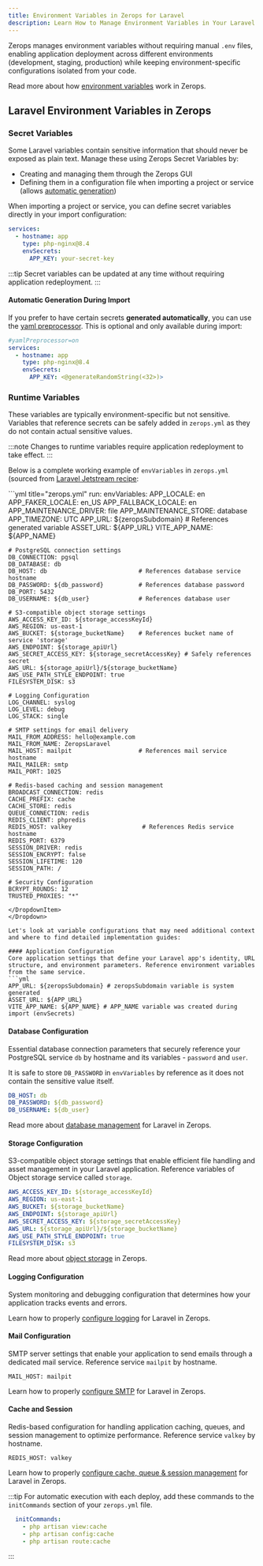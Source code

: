 ```yaml
---
title: Environment Variables in Zerops for Laravel
description: Learn How to Manage Environment Variables in Your Laravel Application on Zerops
---
```



Zerops manages environment variables without requiring manual `.env` files, enabling application deployment across different environments (development, staging, production) while keeping environment-specific configurations isolated from your code.

Read more about how [environment variables](/features/env-variables) work in Zerops.

## Laravel Environment Variables in Zerops

### Secret Variables
Some Laravel variables contain sensitive information that should never be exposed as plain text. Manage these using Zerops Secret Variables by:
* Creating and managing them through the Zerops GUI
* Defining them in a configuration file when importing a project or service (allows [automatic generation](#automatic-generation-during-import))

When importing a project or service, you can define secret variables directly in your import configuration:
```yml
services:
  - hostname: app
    type: php-nginx@8.4
    envSecrets:
      APP_KEY: your-secret-key
```

:::tip
Secret variables can be updated at any time without requiring application redeployment.
:::

#### Automatic Generation During Import
If you prefer to have certain secrets **generated automatically**, you can use the [yaml preprocessor](/references/importyml/pre-processor). This is optional and only available during import:
```yml
#yamlPreprocessor=on
services:
  - hostname: app
    type: php-nginx@8.4
    envSecrets:
      APP_KEY: <@generateRandomString(<32>)>
```

### Runtime Variables
These variables are typically environment-specific but not sensitive. Variables that reference secrets can be safely added in `zerops.yml` as they do not contain actual sensitive values.

:::note
Changes to runtime variables require application redeployment to take effect.
:::

Below is a complete working example of `envVariables` in `zerops.yml` (sourced from [Laravel Jetstream recipe](https://github.com/zeropsio/recipe-laravel-jetstream/blob/main/zerops.yml):

<Dropdown>
<DropdownItem title="Runtime Variables example">
```yml title="zerops.yml"
run:
  envVariables:
    APP_LOCALE: en
    APP_FAKER_LOCALE: en_US
    APP_FALLBACK_LOCALE: en
    APP_MAINTENANCE_DRIVER: file
    APP_MAINTENANCE_STORE: database
    APP_TIMEZONE: UTC
    APP_URL: ${zeropsSubdomain}          # References generated variable
    ASSET_URL: ${APP_URL}
    VITE_APP_NAME: ${APP_NAME}

    # PostgreSQL connection settings
    DB_CONNECTION: pgsql
    DB_DATABASE: db
    DB_HOST: db                          # References database service hostname
    DB_PASSWORD: ${db_password}          # References database password
    DB_PORT: 5432
    DB_USERNAME: ${db_user}              # References database user

    # S3-compatible object storage settings
    AWS_ACCESS_KEY_ID: ${storage_accessKeyId}
    AWS_REGION: us-east-1
    AWS_BUCKET: ${storage_bucketName}    # References bucket name of service 'storage'
    AWS_ENDPOINT: ${storage_apiUrl}
    AWS_SECRET_ACCESS_KEY: ${storage_secretAccessKey} # Safely references secret
    AWS_URL: ${storage_apiUrl}/${storage_bucketName}
    AWS_USE_PATH_STYLE_ENDPOINT: true
    FILESYSTEM_DISK: s3

    # Logging Configuration
    LOG_CHANNEL: syslog
    LOG_LEVEL: debug
    LOG_STACK: single

    # SMTP settings for email delivery
    MAIL_FROM_ADDRESS: hello@example.com
    MAIL_FROM_NAME: ZeropsLaravel
    MAIL_HOST: mailpit                   # References mail service hostname
    MAIL_MAILER: smtp
    MAIL_PORT: 1025

    # Redis-based caching and session management
    BROADCAST_CONNECTION: redis
    CACHE_PREFIX: cache
    CACHE_STORE: redis
    QUEUE_CONNECTION: redis
    REDIS_CLIENT: phpredis
    REDIS_HOST: valkey                    # References Redis service hostname
    REDIS_PORT: 6379
    SESSION_DRIVER: redis
    SESSION_ENCRYPT: false
    SESSION_LIFETIME: 120
    SESSION_PATH: /

    # Security Configuration
    BCRYPT_ROUNDS: 12
    TRUSTED_PROXIES: "*"
```
</DropdownItem>
</Dropdown>

Let's look at variable configurations that may need additional context and where to find detailed implementation guides:

#### Application Configuration
Core application settings that define your Laravel app's identity, URL structure, and environment parameters. Reference environment variables from the same service.
```yml
APP_URL: ${zeropsSubdomain} # zeropsSubdomain variable is system generated
ASSET_URL: ${APP_URL}
VITE_APP_NAME: ${APP_NAME} # APP_NAME variable was created during import (envSecrets)
```

#### Database Configuration
Essential database connection parameters that securely reference your PostgreSQL service `db` by hostname and its variables - `password` and `user`.

It is safe to store `DB_PASSWORD` in `envVariables` by reference as it does not contain the sensitive value itself.

```yml
DB_HOST: db
DB_PASSWORD: ${db_password}
DB_USERNAME: ${db_user}
```
Read more about [database management](/frameworks/laravel/migrations) for Laravel in Zerops.

#### Storage Configuration
S3-compatible object storage settings that enable efficient file handling and asset management in your Laravel application. Reference variables of Object storage service called `storage`.
```yml
AWS_ACCESS_KEY_ID: ${storage_accessKeyId}
AWS_REGION: us-east-1
AWS_BUCKET: ${storage_bucketName}
AWS_ENDPOINT: ${storage_apiUrl}
AWS_SECRET_ACCESS_KEY: ${storage_secretAccessKey}
AWS_URL: ${storage_apiUrl}/${storage_bucketName}
AWS_USE_PATH_STYLE_ENDPOINT: true
FILESYSTEM_DISK: s3
```
Read more about [object storage](/object-storage/overview) in Zerops.

#### Logging Configuration
System monitoring and debugging configuration that determines how your application tracks events and errors.

Learn how to properly [configure logging](/frameworks/laravel/logs) for Laravel in Zerops.

#### Mail Configuration
SMTP server settings that enable your application to send emails through a dedicated mail service. Reference service `mailpit` by hostname.
```
MAIL_HOST: mailpit
```
Learn how to properly [configure SMTP](/frameworks/laravel/smtp) for Laravel in Zerops.

#### Cache and Session
Redis-based configuration for handling application caching, queues, and session management to optimize performance. Reference service `valkey` by hostname.
```
REDIS_HOST: valkey
```
Learn how to properly [configure cache, queue & session management](/frameworks/laravel/redis) for Laravel in Zerops.

:::tip
For automatic execution with each deploy, add these commands to the `initCommands` section of your `zerops.yml` file.
```yml title="zerops.yml"
  initCommands:
    - php artisan view:cache
    - php artisan config:cache
    - php artisan route:cache
```
:::